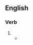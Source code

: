 ==English==

===Verb===
{{head|en|verb form}}

# {{en-past of|pulverise}}
#* {{quote-journal|en|year=1940|month=May|title=The Why and the Wherefore: '''Pulverised''' Fuel Experiment|journal=Railway Magazine|page=318|text=The experiment was abandoned when one fine day spontaneous combustion of the '''pulverised''' coal in the container occurred, and a black cloud of the very finely divided fuel rose into the air by the force of the explosion, and was slowly wafted by the prevailing breeze over the town, upon which it descended with the resemblance of black snow, but with the dissimilarity that it did not melt.}}